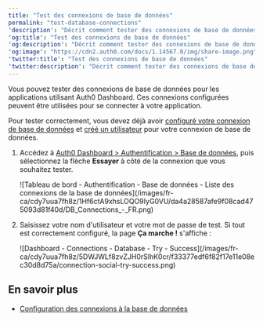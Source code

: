 ```yaml
---
title: "Test des connexions de base de données"
permalink: "test-database-connections"
'description': "Décrit comment tester des connexions de base de données pour les applications utilisant Auth0 Dashboard."
'og:title': "Test des connexions de base de données"
'og:description': "Décrit comment tester des connexions de base de données pour les applications utilisant Auth0 Dashboard."
'og:image': "https://cdn2.auth0.com/docs/1.14567.0/img/share-image.png"
'twitter:title': "Test des connexions de base de données"
'twitter:description': "Décrit comment tester des connexions de base de données pour les applications utilisant Auth0 Dashboard."
---
```


Vous pouvez tester des connexions de base de données pour les applications utilisant <Tooltip href="/docs/docs/fr-ca/glossary?term=auth0-dashboard" tip="Auth0 Dashboard
Principal produit d’Auth0 pour configurer vos services." cta="Voir le glossaire">Auth0 Dashboard</Tooltip>. Ces connexions configurées peuvent être utilisées pour se connecter à votre application.

Pour tester correctement, vous devez déjà avoir [configuré votre connexion de base de données](/docs/fr-ca/get-started/applications/set-up-database-connections) et [créé un utilisateur](/docs/fr-ca/manage-users/user-accounts/create-users) pour votre connexion de base de données.

1. Accédez à [Auth0 Dashboard > Authentification > Base de données](https://manage.auth0.com/#/connections/database), puis sélectionnez la flèche **Essayer** à côté de la connexion que vous souhaitez tester.

   <Frame>![Tableau de bord - Authentification - Base de données - Liste des connexions de la base de données](/images/fr-ca/cdy7uua7fh8z/1Hf6ctA9xhsLOQO9IyG0VU/da4a28587afe9f08cad475093d81f40d/DB_Connections_-_FR.png)</Frame>

2. Saisissez votre nom d'utilisateur et votre mot de passe de test. Si tout est correctement configuré, la page **Ça marche !** s'affiche :

   <Frame>![Dashboard - Connections - Database - Try - Success](/images/fr-ca/cdy7uua7fh8z/5DWJWLf8zvZJH0rSlhK0cr/f33377edf6f82f17e11e08ec30d8d75a/connection-social-try-success.png)</Frame>

## En savoir plus

* [Configuration des connexions à la base de données](/docs/fr-ca/get-started/applications/set-up-database-connections)